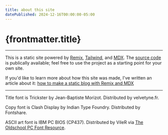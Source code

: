 ```yaml
---
title: about this site
datePublished: 2024-12-16T00:00:00-05:00
---
```




# {frontmatter.title}

<ArticleHeader
  datePublished={frontmatter.datePublished}
  dateUpdated={frontmatter.dateUpdated}
/>

---

This is a static site powered by [Remix](https://remix.run/), [Tailwind](https://tailwindcss.com/), and [MDX](https://mdxjs.com/). The [source code](https://github.com/benwilson34/benz-house) is publically available; feel free to use the project as a starting point for your own site.

If you'd like to learn more about how this site was made, I've written an article about it: [how to make a static blog with Remix and MDX](/posts/how-to-make-a-static-blog-with-remix-and-mdx)

---

Title font is Trickster by Jean-Baptiste Morizot. Distributed by velvetyne.fr.

Copy font is Clash Display by Indian Type Foundry. Distributed by Fontshare.

ASCII art font is IBM PC BIOS (CP437). Distributed by VileR via [The Oldschool PC Font Resource](https://int10h.org/oldschool-pc-fonts/).
